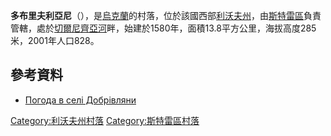 {{coord|49|17|49|N|23|51|31|E|scale:100000|display=title}}

'''多布里夫利亞尼'''（{{lang-uk|Добрівляни}}），是[[烏克蘭|烏克蘭]]的村落，位於該國西部[[利沃夫州|利沃夫州]]，由[[斯特雷區|斯特雷區]]負責管轄，處於[[切爾尼齊亞河_(德涅斯特河支流)|切爾尼齊亞河]]畔，始建於1580年，面積13.8平方公里，海拔高度285米，2001年人口828。

==參考資料==
* [http://weather.in.ua/ua/l'vovskaja/6951 Погода в селі Добрівляни]{{Wayback|url=http://weather.in.ua/ua/l%27vovskaja/6951 |date=20111221143723 }}

{{DEFAULTSORT:Добрівляни}}
[[Category:利沃夫州村落|Category:利沃夫州村落]]
[[Category:斯特雷區村落|Category:斯特雷區村落]]


{{Lviv-geo-stub}}